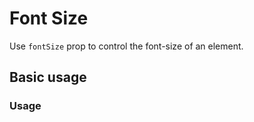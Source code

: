 
# Font Size

Use `fontSize` prop to control the font-size of an element.

<Scale hidePreview values={tokens.fontSize} />

## Basic usage

### Usage

<ax-demo name="font/size-usage" />
